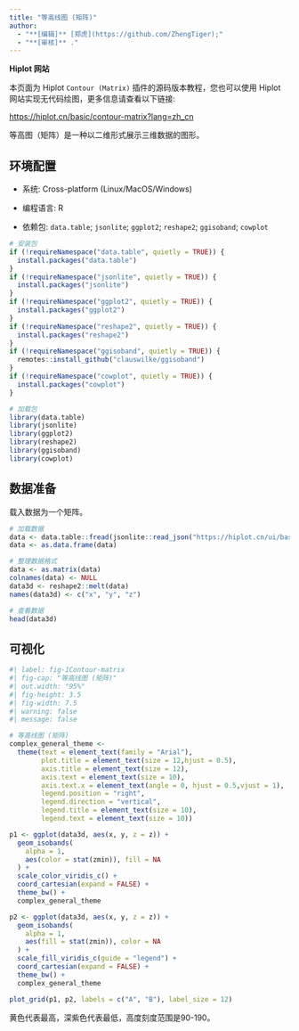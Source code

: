 ```yaml
---
title: "等高线图 (矩阵)"
author:
  - "**[编辑]** [郑虎](https://github.com/ZhengTiger);"
  - "**[审核]** ."
---
```


::: callout-note
**Hiplot 网站**

本页面为 Hiplot `Contour (Matrix)` 插件的源码版本教程，您也可以使用 Hiplot 网站实现无代码绘图，更多信息请查看以下链接:

<https://hiplot.cn/basic/contour-matrix?lang=zh_cn>
:::

等高图（矩阵）是一种以二维形式展示三维数据的图形。

## 环境配置

-   系统: Cross-platform (Linux/MacOS/Windows)

-   编程语言: R

-   依赖包: `data.table`; `jsonlite`; `ggplot2`; `reshape2`; `ggisoband`; `cowplot`

```r
# 安装包
if (!requireNamespace("data.table", quietly = TRUE)) {
  install.packages("data.table")
}
if (!requireNamespace("jsonlite", quietly = TRUE)) {
  install.packages("jsonlite")
}
if (!requireNamespace("ggplot2", quietly = TRUE)) {
  install.packages("ggplot2")
}
if (!requireNamespace("reshape2", quietly = TRUE)) {
  install.packages("reshape2")
}
if (!requireNamespace("ggisoband", quietly = TRUE)) {
  remotes::install_github("clauswilke/ggisoband")
}
if (!requireNamespace("cowplot", quietly = TRUE)) {
  install.packages("cowplot")
}

# 加载包
library(data.table)
library(jsonlite)
library(ggplot2)
library(reshape2)
library(ggisoband)
library(cowplot)
```

## 数据准备

载入数据为一个矩阵。

```r
# 加载数据
data <- data.table::fread(jsonlite::read_json("https://hiplot.cn/ui/basic/contour-matrix/data.json")$exampleData$textarea[[1]])
data <- as.data.frame(data)

# 整理数据格式
data <- as.matrix(data)
colnames(data) <- NULL
data3d <- reshape2::melt(data)
names(data3d) <- c("x", "y", "z")

# 查看数据
head(data3d)
```

## 可视化

```r
#| label: fig-1Contour-matrix
#| fig-cap: "等高线图 (矩阵)"
#| out.width: "95%"
#| fig-height: 3.5
#| fig-width: 7.5
#| warning: false
#| message: false

# 等高线图 (矩阵)
complex_general_theme <- 
  theme(text = element_text(family = "Arial"),
        plot.title = element_text(size = 12,hjust = 0.5),
        axis.title = element_text(size = 12),
        axis.text = element_text(size = 10),
        axis.text.x = element_text(angle = 0, hjust = 0.5,vjust = 1),
        legend.position = "right",
        legend.direction = "vertical",
        legend.title = element_text(size = 10),
        legend.text = element_text(size = 10))

p1 <- ggplot(data3d, aes(x, y, z = z)) +
  geom_isobands(
    alpha = 1,
    aes(color = stat(zmin)), fill = NA
  ) +
  scale_color_viridis_c() +
  coord_cartesian(expand = FALSE) +
  theme_bw() +
  complex_general_theme

p2 <- ggplot(data3d, aes(x, y, z = z)) +
  geom_isobands(
    alpha = 1,
    aes(fill = stat(zmin)), color = NA
  ) +
  scale_fill_viridis_c(guide = "legend") +
  coord_cartesian(expand = FALSE) +
  theme_bw() +
  complex_general_theme

plot_grid(p1, p2, labels = c("A", "B"), label_size = 12)
```

黄色代表最高，深紫色代表最低，高度刻度范围是90-190。

